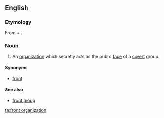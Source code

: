 ==English==

===Etymology===
From {{m|en|front}} + {{m|en|organization}}.

===Noun===
{{wikipedia}}
{{en-noun}}

# An [[organization]] which secretly acts as the public [[face]] of a [[covert]] group.

====Synonyms====
* [[front]]

====See also====
* [[front group]]

[[ta:front organization]]